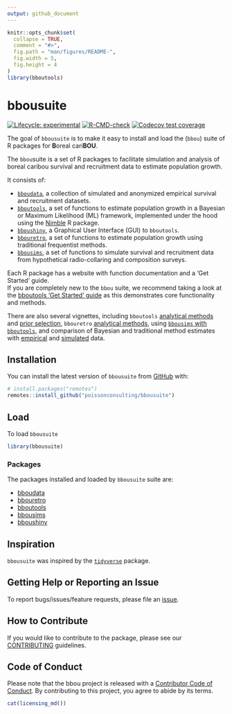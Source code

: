 ```yaml
---
output: github_document
---
```


<!-- README.md is generated from README.Rmd. Please edit that file -->

```r
knitr::opts_chunk$set(
  collapse = TRUE,
  comment = "#>",
  fig.path = "man/figures/README-",
  fig.width = 5,
  fig.height = 4
)
library(bboutools)
```

# bbousuite

<!-- badges: start -->
[![Lifecycle: experimental](https://img.shields.io/badge/lifecycle-experimental-orange.svg)](https://lifecycle.r-lib.org/articles/stages.html#experimental)
[![R-CMD-check](https://github.com/poissonconsulting/bbousuite/actions/workflows/R-CMD-check.yaml/badge.svg)](https://github.com/poissonconsulting/bbousuite/actions/workflows/R-CMD-check.yaml)
[![Codecov test coverage](https://codecov.io/gh/poissonconsulting/bbousuite/branch/main/graph/badge.svg)](https://app.codecov.io/gh/poissonconsulting/bbousuite?branch=main)
<!-- badges: end -->

The goal of `bbousuite` is to make it easy to install and load the (`bbou`) suite of
R packages for **B**oreal cari**BOU**.

The `bbou`suite is a set of R packages to facilitate simulation and analysis of boreal caribou survival and recruitment data to estimate population growth.  

It consists of:  

- [`bboudata`](https://poissonconsulting.github.io/bboudata/), a collection of simulated and anonymized empirical survival and recruitment datasets.  
- [`bboutools`](https://poissonconsulting.github.io/bboutools/), a set of functions to estimate population growth in a Bayesian or Maximum Likelihood (ML) framework, implemented under the hood using the [Nimble](https://r-nimble.org) R package.  
- [`bboushiny`](https://poissonconsulting.github.io/bboushiny/), a Graphical User Interface (GUI) to `bboutools`.    
- [`bbouretro`](https://poissonconsulting.github.io/bbouretro/), a set of functions to estimate population growth using traditional frequentist methods.  
- [`bbousims`](https://poissonconsulting.github.io/bbousims/), a set of functions to simulate survival and recruitment data from hypothetical radio-collaring and composition surveys.  

Each R package has a website with function documentation and a 'Get Started' guide.  
If you are completely new to the `bbou` suite, we recommend taking a look at the [bboutools 'Get Started' guide](https://poissonconsulting.github.io/bboutools/articles/bboutools.html) as this demonstrates core functionality and methods.

There are also several vignettes, including `bboutools` [analytical methods](https://poissonconsulting.github.io/bboutools/articles/methods.html) and [prior selection](https://poissonconsulting.github.io/bboutools/articles/priors.html), `bbouretro` [analytical methods](https://poissonconsulting.github.io/bbouretro/articles/retro-methods.html), using [`bbousims` with `bboutools`](https://poissonconsulting.github.io/bbousims/articles/bboutools.html), and comparison of Bayesian and traditional method estimates with [empirical](https://poissonconsulting.github.io/bbousuite/articles/empirical-comparisons.html) and [simulated](https://poissonconsulting.github.io/bbousuite/articles/simulations.html) data. 


## Installation

You can install the latest version of `bbousuite` from [GitHub](https://github.com/poissonconsulting/bbousuite) with:

``` r
# install.packages("remotes")
remotes::install_github("poissonconsulting/bbousuite")
```

## Load

To load `bbousuite`

```r
library(bbousuite)
```

### Packages

The packages installed and loaded by `bbousuite` suite are:

- [bboudata](https://github.com/poissonconsulting/bboudata)
- [bbouretro](https://github.com/poissonconsulting/bbouretro)
- [bboutools](https://github.com/poissonconsulting/bboutools)
- [bbousims](https://github.com/poissonconsulting/bbousims)
- [bboushiny](https://github.com/poissonconsulting/bboushiny)

## Inspiration

`bbousuite` was inspired by the [`tidyverse`](https://github.com/tidyverse/tidyverse) package.

## Getting Help or Reporting an Issue

To report bugs/issues/feature requests, please file an [issue](https://github.com/poissonconsulting/bbousuite/issues/).

## How to Contribute

If you would like to contribute to the package, please see our 
[CONTRIBUTING](https://github.com/poissonconsulting/bbousuite/blob/master/.github/CONTRIBUTING.md) guidelines.

## Code of Conduct

Please note that the bbou project is released with a [Contributor Code of Conduct](https://contributor-covenant.org/version/2/1/CODE_OF_CONDUCT.html). By contributing to this project, you agree to abide by its terms.

```r
cat(licensing_md())
```

